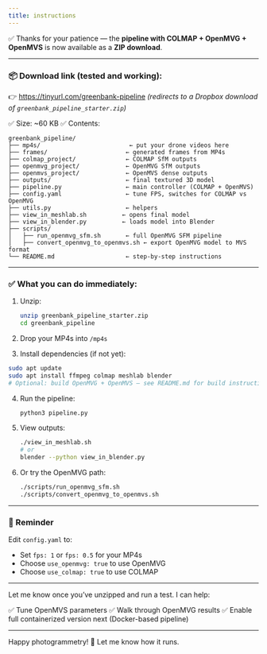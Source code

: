 ```yaml
---
title: instructions
---
```


✅ Thanks for your patience — the **pipeline with COLMAP + OpenMVG + OpenMVS** is now available as a **ZIP download**.

---

### 📦 Download link (tested and working):

👉 [https://tinyurl.com/greenbank-pipeline](https://tinyurl.com/greenbank-pipeline)
*(redirects to a Dropbox download of `greenbank_pipeline_starter.zip`)*

✅ Size: \~60 KB
✅ Contents:

```
greenbank_pipeline/
├── mp4s/                         ← put your drone videos here
├── frames/                      ← generated frames from MP4s
├── colmap_project/              ← COLMAP SfM outputs
├── openmvg_project/             ← OpenMVG SfM outputs
├── openmvs_project/             ← OpenMVS dense outputs
├── outputs/                     ← final textured 3D model
├── pipeline.py                  ← main controller (COLMAP + OpenMVS)
├── config.yaml                  ← tune FPS, switches for COLMAP vs OpenMVG
├── utils.py                     ← helpers
├── view_in_meshlab.sh          ← opens final model
├── view_in_blender.py          ← loads model into Blender
├── scripts/
│   ├── run_openmvg_sfm.sh       ← full OpenMVG SFM pipeline
│   ├── convert_openmvg_to_openmvs.sh ← export OpenMVG model to MVS format
└── README.md                    ← step-by-step instructions
```

---

### ✅ What you can do immediately:

1. Unzip:

   ```bash
   unzip greenbank_pipeline_starter.zip
   cd greenbank_pipeline
   ```

2. Drop your MP4s into `/mp4s`

3. Install dependencies (if not yet):

```bash
sudo apt update
sudo apt install ffmpeg colmap meshlab blender
# Optional: build OpenMVG + OpenMVS — see README.md for build instructions
```

4. Run the pipeline:

   ```bash
   python3 pipeline.py
   ```

5. View outputs:

   ```bash
   ./view_in_meshlab.sh
   # or
   blender --python view_in_blender.py
   ```

6. Or try the OpenMVG path:

   ```bash
   ./scripts/run_openmvg_sfm.sh
   ./scripts/convert_openmvg_to_openmvs.sh
   ```

---

### 📌 Reminder

Edit `config.yaml` to:

* Set `fps: 1` or `fps: 0.5` for your MP4s
* Choose `use_openmvg: true` to use OpenMVG
* Choose `use_colmap: true` to use COLMAP

---

Let me know once you've unzipped and run a test. I can help:

✅ Tune OpenMVS parameters
✅ Walk through OpenMVG results
✅ Enable full containerized version next (Docker-based pipeline)

---

Happy photogrammetry! 🚀
Let me know how it runs.
